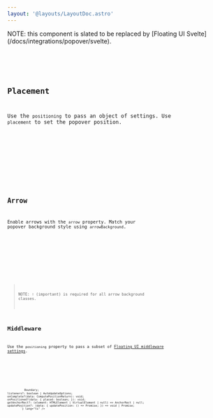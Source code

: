 ```yaml
---
layout: '@layouts/LayoutDoc.astro'
---
```




<div class="card preset-outlined-warning-500 p-8 text-center">
	<p>
		NOTE: this component is slated to be replaced by [Floating UI Svelte](/docs/integrations/popover/svelte).
	</p>
</div>

<Preview client:load>
	<Fragment slot="preview">
		<Example client:load />
	</Fragment>
	<Fragment slot="code">
		<Code code={ExampleRaw} lang="svelte" />
	</Fragment>
</Preview>

## Placement

Use the `positioning` to pass an object of settings. Use `placement` to set the popover position.

<Preview client:load>
	<Fragment slot="preview">
		<ExamplePlacement client:load />
	</Fragment>
	<Fragment slot="code">
		<Code code={ExamplePlacementRaw} lang="svelte" />
	</Fragment>
</Preview>

## Arrow

Enable arrows with the `arrow` property. Match your popover background style using `arrowBackground`.

<Preview client:load>
	<Fragment slot="preview">
		<ExampleArrow client:load />
	</Fragment>
	<Fragment slot="code">
		<Code code={ExampleArrowRaw} lang="svelte" />
	</Fragment>
</Preview>

> NOTE: `!` (important) is required for all arrow background classes.

## Middleware

Use the `positioning` property to pass a subset of [Floating UI middleware settings](https://floating-ui.com/docs/middleware).

<Preview client:load>
	<Fragment slot="preview">
		<ExampleSettings client:load />
	</Fragment>
	<Fragment slot="code">
		<Code code={ExampleSettingsRaw} lang="svelte" />
		<Code code={`
// https://floating-ui.com/docs/middleware
hideWhenDetached?: boolean;
strategy?: "absolute" | "fixed";
placement?: Placement;
offset?: { mainAxis?: number; crossAxis?: number; };
gutter?: number;
shift?: number;
overflowPadding?: number;
arrowPadding?: number;
flip?: boolean | Placement[];
slide?: boolean;
overlap?: boolean;
sameWidth?: boolean;
fitViewport?: boolean;
boundary?: () => Boundary;
listeners?: boolean | AutoUpdateOptions;
onComplete?(data: ComputePositionReturn): void;
onPositioned?(data: { placed: boolean; }): void;
getAnchorRect?: (element: HTMLElement | VirtualElement | null) => AnchorRect | null;
updatePosition?: (data: { updatePosition: () => Promise<void>; }) => void | Promise<void>;
		`} lang="ts" />
	</Fragment>
</Preview>

